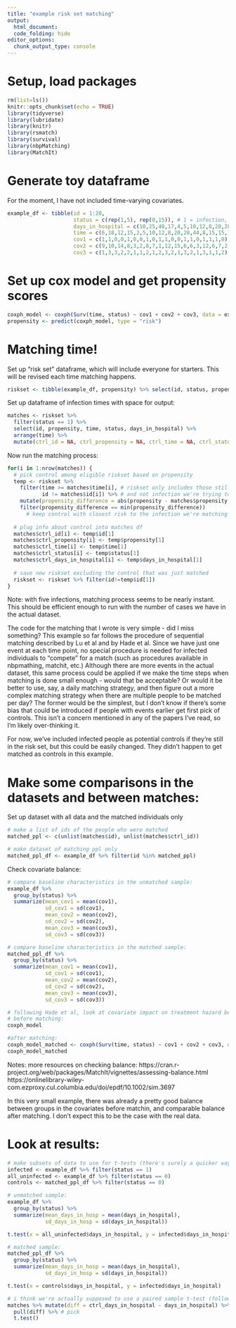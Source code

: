 ```yaml
---
title: "example risk set matching"
output: 
  html_document:
  code_folding: hide
editor_options: 
  chunk_output_type: console
---
```


# Setup, load packages
```r
rm(list=ls())
knitr::opts_chunk$set(echo = TRUE)
library(tidyverse)
library(lubridate)
library(knitr)
library(rsmatch)
library(survival)
library(nbpMatching)
library(MatchIt)
```

# Generate toy dataframe
For the moment, I have not included time-varying covariates.

```r
example_df <- tibble(id = 1:20,
                     status = c(rep(1,5), rep(0,15)), # 1 = infection, 0 = no infection
                     days_in_hospital = c(10,25,40,17,4,5,10,12,8,20,28,44,8,15,15,1,6,18,26,33),
                     time = c(6,18,12,15,2,5,10,12,8,20,28,44,8,15,15,1,6,18,26,33), # if infected, time = day of infection, otherwise, time = days in hospital
                     cov1 = c(1,1,0,0,1,0,0,1,0,1,1,0,0,1,1,0,1,1,1,0),
                     cov2 = c(9,10,14,8,3,2,8,7,1,12,15,6,6,3,12,6,7,2,11,9),
                     cov3 = c(1,3,3,2,2,1,1,2,1,2,3,2,1,3,2,1,3,1,1,2))
```

# Set up cox model and get propensity scores

```r
coxph_model <- coxph(Surv(time, status) ~ cov1 + cov2 + cov3, data = example_df)
propensity <- predict(coxph_model, type = "risk")
```

# Matching time!

Set up "risk set" dataframe, which will include everyone for starters. This will be revised each time matching happens.
```r
riskset <- tibble(example_df, propensity) %>% select(id, status, propensity, time, days_in_hospital)
```

Set up dataframe of infection times with space for output:
```r
matches <- riskset %>% 
  filter(status == 1) %>% 
  select(id, propensity, time, status, days_in_hospital) %>% 
  arrange(time) %>% 
  mutate(ctrl_id = NA, ctrl_propensity = NA, ctrl_time = NA, ctrl_status = NA, ctrl_days_in_hospital = NA)
```

Now run the matching process:
```r
for(i in 1:nrow(matches)) {
  # pick control among eligible riskset based on propensity
  temp <- riskset %>% 
    filter(time >= matches$time[i], # riskset only includes those still at risk
           id != matches$id[i]) %>% # and not infection we're trying to match
    mutate(propensity_difference = abs(propensity - matches$propensity[i])) %>% 
    filter(propensity_difference == min(propensity_difference))
      # keep control with closest risk to the infection we're matching
  
  # plug info about control into matches df
  matches$ctrl_id[i] <- temp$id[1]
  matches$ctrl_propensity[i] <- temp$propensity[1]
  matches$ctrl_time[i] <- temp$time[1]
  matches$ctrl_status[i] <- temp$status[1]
  matches$ctrl_days_in_hospital[i] <- temp$days_in_hospital[1]
  
  # save new riskset excluding the control that was just matched 
  riskset <- riskset %>% filter(id!=temp$id[1])
}
```

Note: with five infections, matching process seems to be nearly instant. This should 
be efficient enough to run with the number of cases we have in the actual dataset.

The code for the matching that I wrote is very simple - did I miss something?
This example so far follows the procedure of sequential matching described by Lu et al 
and by Hade et al. Since we have just one event at each time point, no special procedure is 
needed for infected individuals to "compete" for a match (such as procedures available in
nbpmathing, matchit, etc.) Although there are more events in the actual dataset, this same 
process could be applied if we make the time steps when matching is done small enough - would
that be acceptable? Or would it be better to use, say, a daily matching strategy, and then 
figure out a more complex matching strategy when there are multiple people to be matched per day?
The former would be the simplest, but I don't know if there's some bias that could be introduced 
if people with events earlier get first pick of controls. This isn't a concern mentioned in any of 
the papers I've read, so I'm likely over-thinking it.

For now, we've included infected people as potential controls if they're still in the risk set,
but this could be easily changed. They didn't happen to get matched as controls in this example.

# Make some comparisons in the datasets and between matches:

Set up dataset with all data and the matched individuals only
```r
# make a list of ids of the people who were matched
matched_ppl <- c(unlist(matches$id), unlist(matches$ctrl_id))

# make dataset of matching ppl only
matched_ppl_df <- example_df %>% filter(id %in% matched_ppl)
```

Check covariate balance:
```r
# compare baseline characteristics in the unmatched sample:
example_df %>% 
  group_by(status) %>% 
  summarize(mean_cov1 = mean(cov1),
            sd_cov1 = sd(cov1),
            mean_cov2 = mean(cov2),
            sd_cov2 = sd(cov2),
            mean_cov3 = mean(cov3),
            sd_cov3 = sd(cov3))

# compare baseline characteristics in the matched sample:
matched_ppl_df %>% 
  group_by(status) %>% 
  summarize(mean_cov1 = mean(cov1),
            sd_cov1 = sd(cov1),
            mean_cov2 = mean(cov2),
            sd_cov2 = sd(cov2),
            mean_cov3 = mean(cov3),
            sd_cov3 = sd(cov3))

# following Hade et al, look at covariate impact on treatment hazard before and after matching:
# before matching:
coxph_model

#after matching:
coxph_model_matched <- coxph(Surv(time, status) ~ cov1 + cov2 + cov3, data = matched_ppl_df)
coxph_model_matched
```

Notes: more resources on checking balance:
https://cran.r-project.org/web/packages/MatchIt/vignettes/assessing-balance.html
https://onlinelibrary-wiley-com.ezproxy.cul.columbia.edu/doi/epdf/10.1002/sim.3697

In this very small example, there was already a pretty good balance between groups in the 
covariates before matchin, and comparable balance after matching. I don't expect this to be the 
case with the real data.

# Look at results:

```r
# make subsets of data to use for t-tests (there's surely a quicker way, but this should work)
infected <- example_df %>% filter(status == 1)
all_uninfected <- example_df %>% filter(status == 0)
controls <- matched_ppl_df %>% filter(status == 0)

# unmatched sample:
example_df %>% 
  group_by(status) %>% 
  summarize(mean_days_in_hosp = mean(days_in_hospital),
            sd_days_in_hosp = sd(days_in_hospital))

t.test(x = all_uninfected$days_in_hospital, y = infected$days_in_hospital)

# matched sample:
matched_ppl_df %>% 
  group_by(status) %>% 
  summarize(mean_days_in_hosp = mean(days_in_hospital),
            sd_days_in_hosp = sd(days_in_hospital))

t.test(x = controls$days_in_hospital, y = infected$days_in_hospital)

# i think we're actually supposed to use a paired sample t-test (following watson et al for this)
matches %>% mutate(diff = ctrl_days_in_hospital - days_in_hospital) %>% 
  pull(diff) %>% # pick 
  t.test()
```




